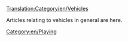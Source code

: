[[Translation:Category/en/Vehicles]]

Articles relating to vehicles in general are here.

{{en/Catmore}}
[[Category:en/Playing]]